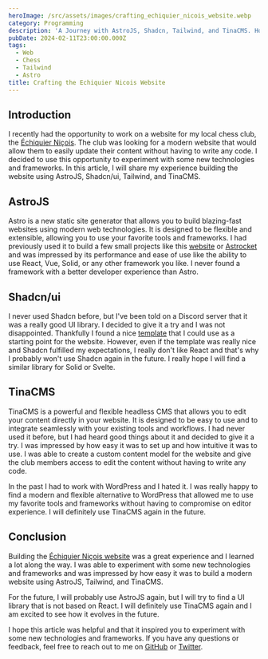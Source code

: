 ```yaml
---
heroImage: /src/assets/images/crafting_echiquier_nicois_website.webp
category: Programming
description: 'A Journey with AstroJS, Shadcn, Tailwind, and TinaCMS. How I built a website for my local chess club using modern web technologies.'
pubDate: 2024-02-11T23:00:00.000Z
tags:
  - Web
  - Chess
  - Tailwind
  - Astro
title: Crafting the Echiquier Nicois Website
---
```


## Introduction

I recently had the opportunity to work on a website for my local chess club, the [Échiquier Niçois](https://www.echiquiernicois.com/).
The club was looking for a modern website that would allow them to easily update their content without having to write any code.
I decided to use this opportunity to experiment with some new technologies and frameworks. In this article, I will share my experience building the website using AstroJS, Shadcn/ui, Tailwind, and TinaCMS.

## AstroJS

Astro is a new static site generator that allows you to build blazing-fast websites using modern web technologies. It is designed to be flexible and extensible, allowing you to use your favorite tools and frameworks.
I had previously used it to build a few small projects like this [website](https://corentings.dev) or [Astrocket](https://astrocket.corentings.dev) and was impressed by its performance and ease of use like the ability to use React, Vue, Solid, or any other framework you like.
I never found a framework with a better developer experience than Astro.

## Shadcn/ui

I never used Shadcn before, but I've been told on a Discord server that it was a really good UI library. I decided to give it a try and I was not disappointed.
Thankfully I found a nice [template](https://astro-nomy.vercel.app/) that I could use as a starting point for the website.
However, even if the template was really nice and Shadcn fulfilled my expectations, I really don't like React and that's why I probably won't use Shadcn again in the future. I really hope I will find a similar library for Solid or Svelte.

## TinaCMS

TinaCMS is a powerful and flexible headless CMS that allows you to edit your content directly in your website. It is designed to be easy to use and to integrate seamlessly with your existing tools and workflows.
I had never used it before, but I had heard good things about it and decided to give it a try. I was impressed by how easy it was to set up and how intuitive it was to use.
I was able to create a custom content model for the website and give the club members access to edit the content without having to write any code.

In the past I had to work with WordPress and I hated it. I was really happy to find a modern and flexible alternative to WordPress that allowed me to use my favorite tools and frameworks without having to compromise on editor experience. I will definitely use TinaCMS again in the future.


## Conclusion

Building the [Échiquier Niçois website](https://www.echiquiernicois.com) was a great experience and I learned a lot along the way.
I was able to experiment with some new technologies and frameworks and was impressed by how easy it was to build a modern website using AstroJS, Tailwind, and TinaCMS.

For the future, I will probably use AstroJS again, but I will try to find a UI library that is not based on React. I will definitely use TinaCMS again and I am excited to see how it evolves in the future.

I hope this article was helpful and that it inspired you to experiment with some new technologies and frameworks. If you have any questions or feedback, feel free to reach out to me on [GitHub](https://github.com/corentings) or [Twitter](https://twitter.com/GSCorentinDev).


